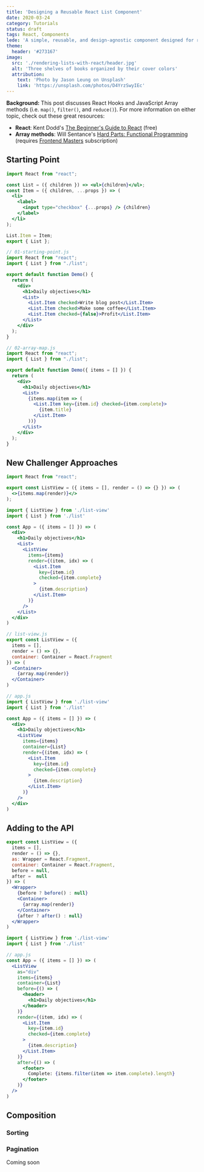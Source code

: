 ```yaml
---
title: 'Designing a Reusable React List Component'
date: 2020-03-24
category: Tutorials
status: draft
tags: React, Components
lede: 'A simple, reusable, and design-agnostic component designed for rendering arbitrary collections of data'
theme:
  header: '#273167'
image:
  src: './rendering-lists-with-react/header.jpg'
  alt: 'Three shelves of books organized by their cover colors'
  attribution:
    text: 'Photo by Jason Leung on Unsplash'
    link: 'https://unsplash.com/photos/D4YrzSwyIEc'
---
```


<highlight>

**Background:** This post discusses React Hooks and JavaScript Array methods (i.e. `map()`, `filter()`, and `reduce()`). For more information on either topic, check out these great resources:

- **React**: Kent Dodd's [The Beginner's Guide to React](https://egghead.io/courses/the-beginner-s-guide-to-react) (free)
- **Array methods**: Will Sentance's [Hard Parts: Functional Programming](https://frontendmasters.com/workshops/hard-parts-functional-js/) (requires [Frontend Masters](https://frontendmasters.com/) subscription)

</highlight>

## Starting Point

```jsx
import React from "react";

const List = ({ children }) => <ul>{children}</ul>;
const Item = ({ children, ...props }) => (
  <li>
    <label>
      <input type="checkbox" {...props} /> {children}
    </label>
  </li>
);

List.Item = Item;
export { List };
```

```jsx
// 01-starting-point.js
import React from "react";
import { List } from "./list";

export default function Demo() {
  return (
    <div>
      <h1>Daily objectives</h1>
      <List>
        <List.Item checked>Write blog post</List.Item>
        <List.Item checked>Make some coffee</List.Item>
        <List.Item checked={false}>Profit</List.Item>
      </List>
    </div>
  );
}
```

```jsx
// 02-array-map.js
import React from "react";
import { List } from "./list";

export default function Demo({ items = [] }) {
  return (
    <div>
      <h1>Daily objectives</h1>
      <List>
        {items.map(item => (
          <List.Item key={item.id} checked={item.complete}>
            {item.title}
          </List.Item>
        ))}
      </List>
    </div>
  );
}
```

## New Challenger Approaches

```jsx
import React from "react";

export const ListView = ({ items = [], render = () => {} }) => (
  <>{items.map(render)}</>
);
```

```jsx
import { ListView } from './list-view'
import { List } from './list'

const App = ({ items = [] }) => (
  <div>
    <h1>Daily objectives</h1>
    <List>
      <ListView
        items={items}
        render={(item, idx) => (
          <List.Item 
            key={item.id}
            checked={item.complete}
          >
            {item.description}
          </List.Item>
        )}
      />
    </List>
  </div>
)
```


```jsx
// list-view.js
export const ListView = ({ 
  items = [], 
  render = () => {}, 
  container: Container = React.Fragment 
}) => (
  <Container>
    {array.map(render)}
  </Container>
)
```

```jsx
// app.js
import { ListView } from './list-view'
import { List } from './list'

const App = ({ items = [] }) => (
  <div>
    <h1>Daily objectives</h1>
    <ListView
      items={items}
      container={List}
      render={(item, idx) => (
        <List.Item 
          key={item.id}
          checked={item.complete}
        >
          {item.description}
        </List.Item>
      )}
    />
  </div>
)
```

## Adding to the API

```jsx
export const ListView = ({ 
  items = [], 
  render = () => {}, 
  as: Wrapper = React.Fragment,
  container: Container = React.Fragment,
  before = null,
  after =  null
}) => (
  <Wrapper>
    {before ? before() : null}
    <Container>
      {array.map(render)}
    </Container>
    {after ? after() : null}
  </Wrapper>
)
```
```jsx
import { ListView } from './list-view'
import { List } from './list'

// app.js
const App = ({ items = [] }) => (
  <ListView
    as="div"
    items={items}
    container={List}
    before={() => (
      <header>
        <h1>Daily objectives</h1>
      </header>
    )}
    render={(item, idx) => (
      <List.Item 
        key={item.id}
        checked={item.complete}
      >
        {item.description}
      </List.Item>
    )}
    after={() => (
      <footer>
        Complete: {items.filter(item => item.complete).length}
      </footer>
    )}
  />
)
```

## Composition

### Sorting

### Pagination
Coming soon